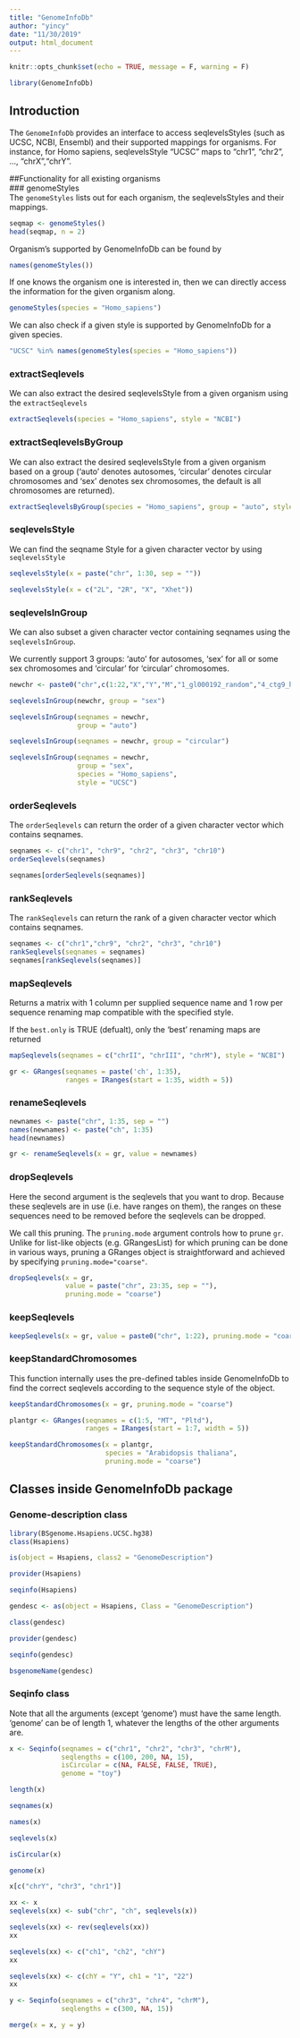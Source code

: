 ```yaml
---
title: "GenomeInfoDb"
author: "yincy"
date: "11/30/2019"
output: html_document
---
```


```r
knitr::opts_chunk$set(echo = TRUE, message = F, warning = F)
```

```r
library(GenomeInfoDb)
```


## Introduction  
The `GenomeInfoDb` provides an interface to access seqlevelsStyles (such as UCSC, NCBI, Ensembl) and their supported mappings for organisms. For instance, for Homo sapiens, seqlevelsStyle "UCSC" maps to "chr1", "chr2", ..., "chrX","chrY".  


##Functionality for all existing organisms   
### genomeStyles  
The `genomeStyles` lists out for each organism, the seqlevelsStyles and their mappings.  

```r
seqmap <- genomeStyles()
head(seqmap, n = 2)
```


Organism's supported by GenomeInfoDb can be found by  
```r
names(genomeStyles())
```

If one knows the organism one is interested in, then we can directly access the information for the given organism along.  

```r
genomeStyles(species = "Homo_sapiens")
```

We can also check if a given style is supported by GenomeInfoDb for a given species.  
```r
"UCSC" %in% names(genomeStyles(species = "Homo_sapiens")) 
```


### extractSeqlevels   
We can also extract the desired seqlevelsStyle from a given organism using the `extractSeqlevels`  
```r
extractSeqlevels(species = "Homo_sapiens", style = "NCBI")
```

### extractSeqlevelsByGroup   
We can also extract the desired seqlevelsStyle from a given organism based on a group ('auto' denotes autosomes, 'circular' denotes circular chromosomes and 'sex' denotes sex chromosomes, the default is all chromosomes are returned).  

```r
extractSeqlevelsByGroup(species = "Homo_sapiens", group = "auto", style = "NCBI")
```


### seqlevelsStyle  
We can find the seqname Style for a given character vector by using `seqlevelsStyle`  
```r
seqlevelsStyle(x = paste("chr", 1:30, sep = ""))
```

```r
seqlevelsStyle(x = c("2L", "2R", "X", "Xhet"))
```


### seqlevelsInGroup  
We can also subset a given character vector containing seqnames using the `seqlevelsInGroup`.  

We currently support 3 groups: 'auto' for autosomes, 'sex' for all or some sex chromosomes and 'circular' for 'circular' chromosomes.  
```r
newchr <- paste0("chr",c(1:22,"X","Y","M","1_gl000192_random","4_ctg9_hap1"))

seqlevelsInGroup(newchr, group = "sex")
```

```r
seqlevelsInGroup(seqnames = newchr,
                 group = "auto")
```



```r
seqlevelsInGroup(seqnames = newchr, group = "circular")
```

```r
seqlevelsInGroup(seqnames = newchr, 
                 group = "sex", 
                 species = "Homo_sapiens", 
                 style = "UCSC")
```



### orderSeqlevels  
The `orderSeqlevels` can return the order of a given character vector which contains seqnames.  
```r
seqnames <- c("chr1", "chr9", "chr2", "chr3", "chr10")
orderSeqlevels(seqnames)
```

```r
seqnames[orderSeqlevels(seqnames)]
```

### rankSeqlevels  
The `rankSeqlevels` can return the rank of a given character vector which contains seqnames.  
```r
seqnames <- c("chr1","chr9", "chr2", "chr3", "chr10")
rankSeqlevels(seqnames = seqnames)
seqnames[rankSeqlevels(seqnames)]
```


### mapSeqlevels  
Returns a matrix with 1 column per supplied sequence name and 1 row per sequence renaming map compatible with the specified style.  

If the `best.only` is TRUE (defualt), only the 'best' renaming maps are returned  
```r
mapSeqlevels(seqnames = c("chrII", "chrIII", "chrM"), style = "NCBI")
```


```r
gr <- GRanges(seqnames = paste('ch', 1:35), 
              ranges = IRanges(start = 1:35, width = 5))
```


### renameSeqlevels  
```r
newnames <- paste("chr", 1:35, sep = "")
names(newnames) <- paste("ch", 1:35)
head(newnames)
```

```r
gr <- renameSeqlevels(x = gr, value = newnames)
```


### dropSeqlevels  
Here the second argument is the seqlevels that you want to drop. Because these seqlevels are in use (i.e. have ranges on them), the ranges on these sequences need to be removed before the seqlevels can be dropped.   

We call this pruning. The `pruning.mode` argument controls how to prune `gr`. Unlike for list-like objects (e.g. GRangesList) for which pruning can be done in various ways, pruning a GRanges object is straightforward and achieved by specifying `pruning.mode="coarse"`.  

```r
dropSeqlevels(x = gr, 
              value = paste("chr", 23:35, sep = ""), 
              pruning.mode = "coarse")
```

### keepSeqlevels  
```r
keepSeqlevels(x = gr, value = paste0("chr", 1:22), pruning.mode = "coarse")
```


### keepStandardChromosomes  
This function internally uses the pre-defined tables inside GenomeInfoDb to find the correct seqlevels according to the sequence style of the object.  

```r
keepStandardChromosomes(x = gr, pruning.mode = "coarse")
```


```r
plantgr <- GRanges(seqnames = c(1:5, "MT", "Pltd"), 
                   ranges = IRanges(start = 1:7, width = 5))

keepStandardChromosomes(x = plantgr, 
                        species = "Arabidopsis thaliana", 
                        pruning.mode = "coarse")
```


## Classes inside GenomeInfoDb package  
### Genome-description class  
```r
library(BSgenome.Hsapiens.UCSC.hg38)
class(Hsapiens)
```

```r
is(object = Hsapiens, class2 = "GenomeDescription")
```


```r
provider(Hsapiens)
```


```r
seqinfo(Hsapiens)
```


```r
gendesc <- as(object = Hsapiens, Class = "GenomeDescription")
```

```r
class(gendesc)
```

```r
provider(gendesc)
```


```r
seqinfo(gendesc)
```

```r
bsgenomeName(gendesc)
```


### Seqinfo class  
Note that all the arguments (except 'genome') must have the same length. 'genome' can be of length 1, whatever the lengths of the other arguments are.  
```r
x <- Seqinfo(seqnames = c("chr1", "chr2", "chr3", "chrM"),
             seqlengths = c(100, 200, NA, 15),
             isCircular = c(NA, FALSE, FALSE, TRUE),
             genome = "toy")
```


```r
length(x)
```

```r
seqnames(x)
```

```r
names(x)
```

```r
seqlevels(x)
```


```r
isCircular(x)
```


```r
genome(x)
```

```r
x[c("chrY", "chr3", "chr1")]
```


```r
xx <- x
seqlevels(xx) <- sub("chr", "ch", seqlevels(x))
```

```r
seqlevels(xx) <- rev(seqlevels(xx))
xx
```

```r
seqlevels(xx) <- c("ch1", "ch2", "chY")
xx
```


```r
seqlevels(xx) <- c(chY = "Y", ch1 = "1", "22")
xx
```


```r
y <- Seqinfo(seqnames = c("chr3", "chr4", "chrM"),
             seqlengths = c(300, NA, 15))
```


```r
merge(x = x, y = y)
```

























